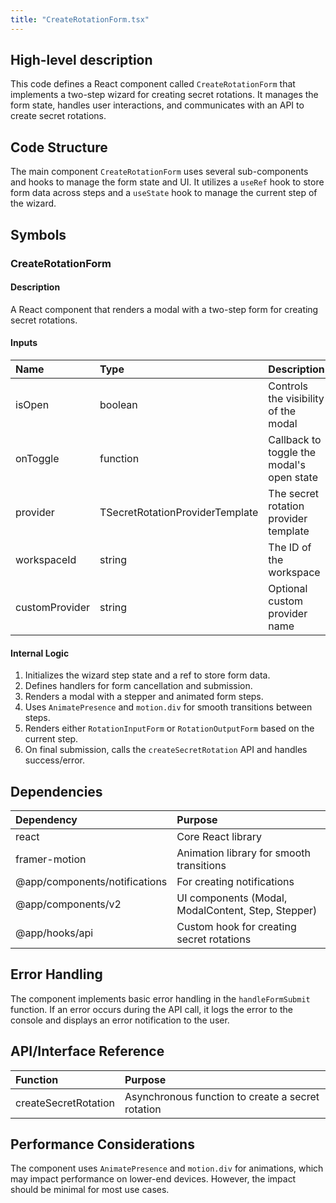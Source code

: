 ```yaml
---
title: "CreateRotationForm.tsx"
---
```


## High-level description
This code defines a React component called `CreateRotationForm` that implements a two-step wizard for creating secret rotations. It manages the form state, handles user interactions, and communicates with an API to create secret rotations.

## Code Structure
The main component `CreateRotationForm` uses several sub-components and hooks to manage the form state and UI. It utilizes a `useRef` hook to store form data across steps and a `useState` hook to manage the current step of the wizard.

## Symbols

### CreateRotationForm
#### Description
A React component that renders a modal with a two-step form for creating secret rotations.

#### Inputs
| Name | Type | Description |
|:-----|:-----|:------------|
| isOpen | boolean | Controls the visibility of the modal |
| onToggle | function | Callback to toggle the modal's open state |
| provider | TSecretRotationProviderTemplate | The secret rotation provider template |
| workspaceId | string | The ID of the workspace |
| customProvider | string | Optional custom provider name |

#### Internal Logic
1. Initializes the wizard step state and a ref to store form data.
2. Defines handlers for form cancellation and submission.
3. Renders a modal with a stepper and animated form steps.
4. Uses `AnimatePresence` and `motion.div` for smooth transitions between steps.
5. Renders either `RotationInputForm` or `RotationOutputForm` based on the current step.
6. On final submission, calls the `createSecretRotation` API and handles success/error.

## Dependencies
| Dependency | Purpose |
|:-----------|:--------|
| react | Core React library |
| framer-motion | Animation library for smooth transitions |
| @app/components/notifications | For creating notifications |
| @app/components/v2 | UI components (Modal, ModalContent, Step, Stepper) |
| @app/hooks/api | Custom hook for creating secret rotations |

## Error Handling
The component implements basic error handling in the `handleFormSubmit` function. If an error occurs during the API call, it logs the error to the console and displays an error notification to the user.

## API/Interface Reference
| Function | Purpose |
|:---------|:--------|
| createSecretRotation | Asynchronous function to create a secret rotation |

## Performance Considerations
The component uses `AnimatePresence` and `motion.div` for animations, which may impact performance on lower-end devices. However, the impact should be minimal for most use cases.